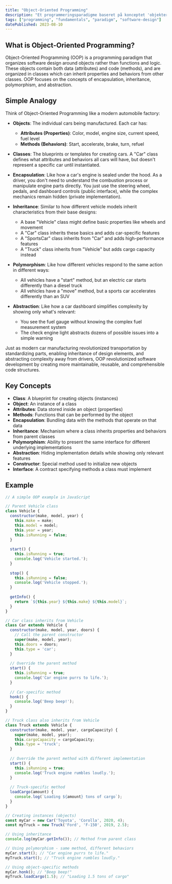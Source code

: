 ```yaml
---
title: "Object-Oriented Programming"
description: "Et programmeringsparadigme baseret på konceptet 'objekter', der indeholder data og kode, og er organiseret gennem principper som indkapsling, arv og polymorfisme."
tags: ["programming", "fundamentals", "paradigm", "software-design"]
datePublished: 2023-08-10
---
```


## What is Object-Oriented Programming?

Object-Oriented Programming (OOP) is a programming paradigm that organizes software design around objects rather than functions and logic. These objects contain both data (attributes) and code (methods), and are organized in classes which can inherit properties and behaviors from other classes. OOP focuses on the concepts of encapsulation, inheritance, polymorphism, and abstraction.

## Simple Analogy

Think of Object-Oriented Programming like a modern automobile factory:

- **Objects**: The individual cars being manufactured. Each car has:
  - **Attributes (Properties)**: Color, model, engine size, current speed, fuel level
  - **Methods (Behaviors)**: Start, accelerate, brake, turn, refuel

- **Classes**: The blueprints or templates for creating cars. A "Car" class defines what attributes and behaviors all cars will have, but doesn't represent a specific car until instantiated.

- **Encapsulation**: Like how a car's engine is sealed under the hood. As a driver, you don't need to understand the combustion process or manipulate engine parts directly. You just use the steering wheel, pedals, and dashboard controls (public interface), while the complex mechanics remain hidden (private implementation).

- **Inheritance**: Similar to how different vehicle models inherit characteristics from their base designs:
  - A base "Vehicle" class might define basic properties like wheels and movement
  - A "Car" class inherits these basics and adds car-specific features
  - A "SportsCar" class inherits from "Car" and adds high-performance features
  - A "Truck" class inherits from "Vehicle" but adds cargo capacity instead

- **Polymorphism**: Like how different vehicles respond to the same action in different ways:
  - All vehicles have a "start" method, but an electric car starts differently than a diesel truck
  - All vehicles have a "move" method, but a sports car accelerates differently than an SUV

- **Abstraction**: Like how a car dashboard simplifies complexity by showing only what's relevant:
  - You see the fuel gauge without knowing the complex fuel measurement system
  - The check engine light abstracts dozens of possible issues into a simple warning

Just as modern car manufacturing revolutionized transportation by standardizing parts, enabling inheritance of design elements, and abstracting complexity away from drivers, OOP revolutionized software development by creating more maintainable, reusable, and comprehensible code structures.

## Key Concepts

- **Class**: A blueprint for creating objects (instances)
- **Object**: An instance of a class
- **Attributes**: Data stored inside an object (properties)
- **Methods**: Functions that can be performed by the object
- **Encapsulation**: Bundling data with the methods that operate on that data
- **Inheritance**: Mechanism where a class inherits properties and behaviors from parent classes
- **Polymorphism**: Ability to present the same interface for different underlying implementations
- **Abstraction**: Hiding implementation details while showing only relevant features
- **Constructor**: Special method used to initialize new objects
- **Interface**: A contract specifying methods a class must implement

## Example

```javascript
// A simple OOP example in JavaScript

// Parent Vehicle class
class Vehicle {
  constructor(make, model, year) {
    this.make = make;
    this.model = model;
    this.year = year;
    this.isRunning = false;
  }
  
  start() {
    this.isRunning = true;
    console.log('Vehicle started.');
  }
  
  stop() {
    this.isRunning = false;
    console.log('Vehicle stopped.');
  }
  
  getInfo() {
    return `${this.year} ${this.make} ${this.model}`;
  }
}

// Car class inherits from Vehicle
class Car extends Vehicle {
  constructor(make, model, year, doors) {
    // Call the parent constructor
    super(make, model, year);
    this.doors = doors;
    this.type = 'car';
  }
  
  // Override the parent method
  start() {
    this.isRunning = true;
    console.log('Car engine purrs to life.');
  }
  
  // Car-specific method
  honk() {
    console.log('Beep beep!');
  }
}

// Truck class also inherits from Vehicle
class Truck extends Vehicle {
  constructor(make, model, year, cargoCapacity) {
    super(make, model, year);
    this.cargoCapacity = cargoCapacity;
    this.type = 'truck';
  }
  
  // Override the parent method with different implementation
  start() {
    this.isRunning = true;
    console.log('Truck engine rumbles loudly.');
  }
  
  // Truck-specific method
  loadCargo(amount) {
    console.log(`Loading ${amount} tons of cargo`);
  }
}

// Creating instances (objects)
const myCar = new Car('Toyota', 'Corolla', 2020, 4);
const myTruck = new Truck('Ford', 'F-150', 2019, 2.5);

// Using inheritance
console.log(myCar.getInfo()); // Method from parent class

// Using polymorphism - same method, different behaviors
myCar.start(); // "Car engine purrs to life."
myTruck.start(); // "Truck engine rumbles loudly."

// Using object-specific methods
myCar.honk(); // "Beep beep!"
myTruck.loadCargo(1.5); // "Loading 1.5 tons of cargo"
``` 